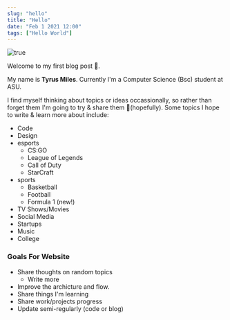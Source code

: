 ```yaml
---
slug: "hello"
title: "Hello"
date: "Feb 1 2021 12:00"
tags: ["Hello World"]
---
```



<IMG url="/gon.jpg" title="true"/>

Welcome to my first blog post 🥳. 

My name is **Tyrus Miles**. Currently I'm a Computer Science (Bsc) student at ASU.

I find myself thinking about topics or ideas occassionally, so rather than forget them I'm going to try & share them 🤞(hopefully). Some topics I hope to write & learn more about include:
- Code
- Design
- esports
    - CS:GO
    - League of Legends
    - Call of Duty
    - StarCraft
- sports
    - Basketball
    - Football
    - Formula 1 (new!)
- TV Shows/Movies
- Social Media
- Startups
- Music
- College


### Goals For Website
- Share thoughts on random topics
    - Write more
- Improve the archicture and flow. <A text="Source" link="https://github.com/Haustle/www"/>
- Share things I'm learning
- Share work/projects progress
- Update semi-regularly (code or blog)



